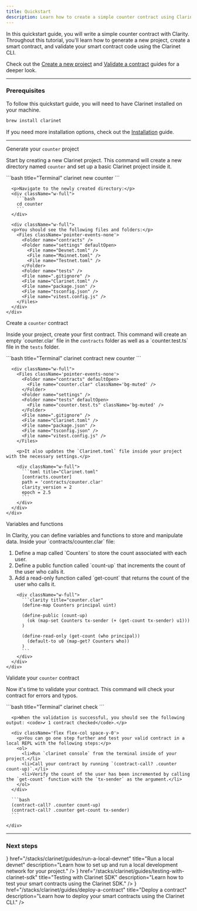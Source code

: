 ```yaml
---
title: Quickstart
description: Learn how to create a simple counter contract using Clarinet.
---
```



In this quickstart guide, you will write a simple counter contract with Clarity. Throughout this tutorial, you'll learn how to generate a new project, create a smart contract, and validate your smart contract code using the Clarinet CLI.

Check out the [Create a new project](/stacks/clarinet/guides/create-a-new-project) and [Validate a contract](/stacks/clarinet/guides/deploy-a-contract) guides for a deeper look.

---

### Prerequisites

To follow this quickstart guide, you will need to have Clarinet installed on your machine.

```bash
brew install clarinet
```

If you need more installation options, check out the [Installation](/stacks/clarinet/installation) guide.

---

<div className='steps space-y-10'>
  <Step>
    <div className="flex flex-col space-y-3">
      <div className="w-full">
        <p className='text-lg font-bold m-0 dark:text-primary-foreground'>Generate your <code className='text-lg'>counter</code> project</p>
        <div className='flex flex-col space-y-0'>
          <p>Start by creating a new Clarinet project. This command will create a new directory named <code>counter</code> and set up a basic Clarinet project inside it.</p>
        </div>
      </div>
      <div className="w-full">
        ```bash title="Terminal"
        clarinet new counter
        ```
      </div>

      <p>Navigate to the newly created directory:</p>
      <div className="w-full">
        ```bash
        cd counter
        ```
      </div>

      <div className="w-full">
      <p>You should see the following files and folders:</p>
        <Files className='pointer-events-none'>
          <Folder name="contracts" />
          <Folder name="settings" defaultOpen>
            <File name="Devnet.toml" />
            <File name="Mainnet.toml" />
            <File name="Testnet.toml" />
          </Folder>
          <Folder name="tests" />
          <File name=".gitignore" />
          <File name="Clarinet.toml" />
          <File name="package.json" />
          <File name="tsconfig.json" />
          <File name="vitest.config.js" />
        </Files>
      </div>
    </div>
  </Step>

  <Step>
    <div className="flex flex-col space-y-3">
      <div className="w-full">
        <p className='text-lg font-bold m-0 dark:text-primary-foreground'>Create a <code className='text-lg'>counter</code> contract</p>
        <p>Inside your project, create your first contract. This command will create an empty `counter.clar` file in the <code>contracts</code> folder as well as a `counter.test.ts` file in the <code>tests</code> folder.</p>
      </div>
      <div className="w-full">
        ```bash title="Terminal"
        clarinet contract new counter
        ```
      </div>

      <div className="w-full">
        <Files className='pointer-events-none'>
          <Folder name="contracts" defaultOpen>
            <File name="counter.clar" className='bg-muted' />
          </Folder>
          <Folder name="settings" />
          <Folder name="tests" defaultOpen>
            <File name="counter.test.ts" className='bg-muted' />
          </Folder>
          <File name=".gitignore" />
          <File name="Clarinet.toml" />
          <File name="package.json" />
          <File name="tsconfig.json" />
          <File name="vitest.config.js" />
        </Files>
        
        <p>It also updates the `Clarinet.toml` file inside your project with the necessary settings.</p>

        <div className="w-full">
          ```toml title="Clarinet.toml"
          [contracts.counter]
          path = 'contracts/counter.clar'
          clarity_version = 2
          epoch = 2.5
          ```
        </div>
      </div>
    </div>
  </Step>

  <Step>
    <div className="flex flex-col space-y-3">
      <div className="w-full">
        <p className='text-lg font-bold m-0 dark:text-primary-foreground'>Variables and functions</p>
        <div className='flex flex-col space-y-0'>
          <p>In Clarity, you can define variables and functions to store and manipulate data. Inside your `contracts/counter.clar` file:</p>
          <ol>
            <li>Define a map called `Counters` to store the count associated with each user.</li>
            <li>Define a public function called `count-up` that increments the count of the user who calls it.</li>
            <li>Add a read-only function called `get-count` that returns the count of the user who calls it.</li>
          </ol>
        </div>
        
        <div className="w-full">
          ```clarity title="counter.clar"
          (define-map Counters principal uint)

          (define-public (count-up)
            (ok (map-set Counters tx-sender (+ (get-count tx-sender) u1)))
          )

          (define-read-only (get-count (who principal))
            (default-to u0 (map-get? Counters who))
          )
          ```
        </div>
      </div>
    </div>
  </Step>

  <Step>
    <div className="flex flex-col space-y-3">
      <div className="w-full">
        <p className='text-lg font-bold m-0 dark:text-primary-foreground'>Validate your <code className='text-lg'>counter</code> contract</p>
        <div className='flex flex-col space-y-0'>
          <p>Now it's time to validate your contract. This command will check your contract for errors and typos.</p>
        </div>
      </div>
      <div className="w-full">
        ```bash title="Terminal"
        clarinet check
        ```
      </div>

      <p>When the validation is successful, you should see the following output: <code>✔ 1 contract checked</code>.</p>
      
      <div className='flex flex-col space-y-0'>
        <p>You can go one step further and test your valid contract in a local REPL with the following steps:</p>
        <ol>
          <li>Run `clarinet console` from the terminal inside of your project.</li>
          <li>Call your contract by running `(contract-call? .counter count-up)`.</li>
          <li>Verify the count of the user has been incremented by calling the `get-count` function with the `tx-sender` as the argument.</li>
        </ol>
      </div>

      ```bash
      (contract-call? .counter count-up)
      (contract-call? .counter get-count tx-sender)
      ```

    </div>
  </Step>
</div>

---

### Next steps

<Cards>
  <Card
    icon={<Code className='text-primary' />}
    href="/stacks/clarinet/guides/run-a-local-devnet"
    title="Run a local devnet"
    description="Learn how to set up and run a local development network for your project."
  />
  <Card
    icon={<Code className='text-primary' />}
    href="/stacks/clarinet/guides/testing-with-clarinet-sdk"
    title="Testing with Clarinet SDK"
    description="Learn how to test your smart contracts using the Clarinet SDK."
  />
  <Card
    icon={<Terminal className='text-primary' />}
    href="/stacks/clarinet/guides/deploy-a-contract"
    title="Deploy a contract"
    description="Learn how to deploy your smart contracts using the Clarinet CLI."
  />
</Cards>